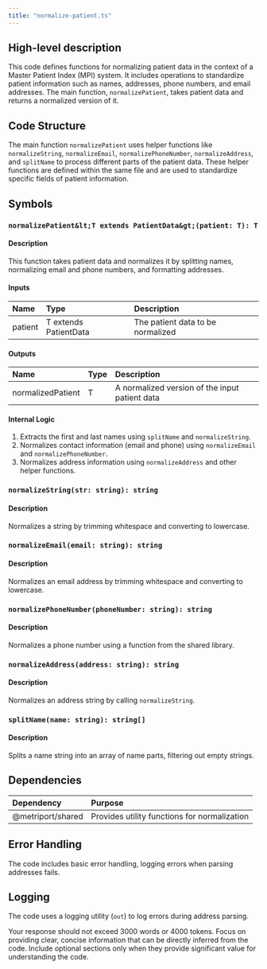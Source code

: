 ```yaml
---
title: "normalize-patient.ts"
---
```


## High-level description
This code defines functions for normalizing patient data in the context of a Master Patient Index (MPI) system. It includes operations to standardize patient information such as names, addresses, phone numbers, and email addresses. The main function, `normalizePatient`, takes patient data and returns a normalized version of it.

## Code Structure
The main function `normalizePatient` uses helper functions like `normalizeString`, `normalizeEmail`, `normalizePhoneNumber`, `normalizeAddress`, and `splitName` to process different parts of the patient data. These helper functions are defined within the same file and are used to standardize specific fields of patient information.

## Symbols

### `normalizePatient&lt;T extends PatientData&gt;(patient: T): T`
#### Description
This function takes patient data and normalizes it by splitting names, normalizing email and phone numbers, and formatting addresses.

#### Inputs
| Name | Type | Description |
|:-----|:-----|:------------|
| patient | T extends PatientData | The patient data to be normalized |

#### Outputs
| Name | Type | Description |
|:-----|:-----|:------------|
| normalizedPatient | T | A normalized version of the input patient data |

#### Internal Logic
1. Extracts the first and last names using `splitName` and `normalizeString`.
2. Normalizes contact information (email and phone) using `normalizeEmail` and `normalizePhoneNumber`.
3. Normalizes address information using `normalizeAddress` and other helper functions.

### `normalizeString(str: string): string`
#### Description
Normalizes a string by trimming whitespace and converting to lowercase.

### `normalizeEmail(email: string): string`
#### Description
Normalizes an email address by trimming whitespace and converting to lowercase.

### `normalizePhoneNumber(phoneNumber: string): string`
#### Description
Normalizes a phone number using a function from the shared library.

### `normalizeAddress(address: string): string`
#### Description
Normalizes an address string by calling `normalizeString`.

### `splitName(name: string): string[]`
#### Description
Splits a name string into an array of name parts, filtering out empty strings.

## Dependencies
| Dependency | Purpose |
|:-----------|:--------|
| @metriport/shared | Provides utility functions for normalization |

## Error Handling
The code includes basic error handling, logging errors when parsing addresses fails.

## Logging
The code uses a logging utility (`out`) to log errors during address parsing.

Your response should not exceed 3000 words or 4000 tokens. Focus on providing clear, concise information that can be directly inferred from the code. Include optional sections only when they provide significant value for understanding the code.